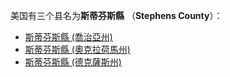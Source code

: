 美国有三个县名为'''斯蒂芬斯縣''' （'''Stephens County'''）：
* [[斯蒂芬斯縣_(喬治亞州)|斯蒂芬斯縣 (喬治亞州)]]
* [[斯蒂芬斯縣_(奧克拉荷馬州)|斯蒂芬斯縣 (奧克拉荷馬州)]]
* [[斯蒂芬斯縣_(德克薩斯州)|斯蒂芬斯縣 (德克薩斯州)]]
{{disambig|S斯蒂芬斯縣|Cat=五字县名消歧义}}